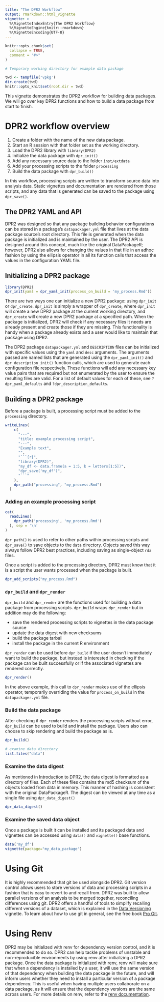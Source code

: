 ```yaml
---
title: "The DPR2 Workflow"
output: rmarkdown::html_vignette
vignette: >
  %\VignetteIndexEntry{The DPR2 Workflow}
  %\VignetteEngine{knitr::rmarkdown}
  %\VignetteEncoding{UTF-8}
---
```


```r
knitr::opts_chunk$set(
  collapse = TRUE,
  comment = "#>"
)

# Temporary working directory for example data package

twd <- tempfile('vpkg')
dir.create(twd)
knitr::opts_knit$set(root.dir = twd)
```

This vignette demonstrates the DPR2 workflow for building data packages. We will go over key DPR2 functions and how to build a data package from start to finish.

# DPR2 workflow overview

1. Create a folder with the name of the new data package.
2. Start an R session with that folder set as the working directory.
3. Load the DPR2 library with `library(DPR2)`
4. Initialize the data package with `dpr_init()`
5. Add any necessary source data to the folder `inst/extdata`
6. Add your processing scripts to the folder `processing`
7. Build the data package with `dpr_build()`

In this workflow, processing scripts are written to transform source data into analysis data. Static vignettes and documentation are rendered from those scripts, and any data that is generated can be saved to the package using `dpr_save()`.

## The DPR2 YAML and API

DPR2 was designed so that any package building behavior configurations can be stored in a package's `datapackager.yml` file that lives at the data package source's root directory. This file is generated when the data package is initialized and is maintained by the user. The DPR2 API is designed around this concept, much like the original DataPackageR; however, DPR2 also allows for changing the values in that file in an adhoc fashion by using the ellipsis operator in all its function calls that access the values in the configuration YAML file. 

## Initializing a DPR2 package

```r
library(DPR2)
dpr_init(yaml = dpr_yaml_init(process_on_build = 'my_process.Rmd'))
```

There are two ways one can initialize a new DPR2 package: using `dpr_init` or `dpr_create`. `dpr_init` is simply a wrapper of `dpr_create`, where `dpr_init` will create a new DPR2 package at the current working directory, and `dpr_create` will create a new DPR2 package at a specified path. When the package is initialized, DPR2 will check if any necessary files it needs are already present and create those if they are missing. This functionality is handy when a package already exists and a user would like to maintain that package using DPR2.

The DPR2 package `datapackager.yml` and `DESCRIPTION` files can be initialized with specific values using the `yaml` and `desc` arguments. The arguments passed are named lists that are generated using the `dpr_yaml_init()` and `dpr_description_init()` function calls, which are used to generate each  configuration file respectively. These functions will add any necessary key value pairs that are required but not enumerated by the user to ensure the resulting files are valid. For a list of default values for each of these, see `?dpr_yaml_defaults` and `?dpr_description_defaults`.

## Building a DPR2 package

Before a package is built, a processing script must be added to the `processing` directory.

```r
writeLines(
    c(
      "---",
      "title: example processing script",
      "---",
      "Example text",
      "",
      "```{r}",
      "library(DPR2)",
      "my_df <- data.frame(a = 1:5, b = letters[1:5])",
      "dpr_save('my_df')",
      "```"
    ),
    dpr_path("processing", "my_process.Rmd")
  )
```

### Adding an example processing script

```r
cat(
  readLines(
    dpr_path('processing', 'my_process.Rmd')
  ), sep = '\n'
)
```

`dpr_path()` is used to refer to other paths within processing scripts and `dpr_save()` to save objects to the `data` directory. Objects saved this way always follow DPR2 best practices, including saving as single-object `rda` files.

Once a script is added to the processing directory, DPR2 must know that it is a script the user wants processed when the package is built. 

```r
dpr_add_scripts("my_process.Rmd")
```

### `dpr_build` and `dpr_render`

`dpr_build` and `dpr_render` are the functions used for building a data package from processing scripts. `dpr_build` wraps `dpr_render` but in addition may do the following:

* save the rendered processing scripts to vignettes in the data package source
* update the data digest with new checksums
* build the package tarball 
* install the package in the current R environment

`dpr_render` can be used before `dpr_build` if the user doesn't immediately want to build the package, but instead is interested in checking if the package can be built successfully or if the associated vignettes are rendered correctly.

```r
dpr_render()
```

In the above example, this call to `dpr_render` makes use of the ellipsis operator, temporarily overriding the value for `process_on_build` in the `datapackager.yml` file.

### Build the data package

After checking if `dpr_render` renders the processing scripts without error, `dpr_build` can be used to build and install the package. Users also can choose to skip rendering and build the package as is.

```r
dpr_build()

# examine data directory
list.files("data")
```

### Examine the data digest

As mentioned in [Introduction to DPR2](dpr2_introduction.html), the data digest is formatted as a directory of files. Each of these files contains the md5 checksum of the objects loaded from data in memory. This manner of hashing is consistent with the original DataPackageR. The digest can be viewed at any time as a single file using `dpr_data_digest()`

```r
dpr_data_digest()
```

### Examine the saved data object

Once a package is built it can be installed and its packaged data and vignettes can be accessed using `data()` and `vignette()` base functions.

```r
data('my_df')
vignette(package="my_data_package")
```

# Using Git

It is highly recommended that git be used alongside DPR2. Git version control allows users to store versions of data and processing scripts in a fashion that is easy to revert to and recall from. DPR2 was built to allow parallel versions of an analysis to be merged together, reconciling differences using git. DPR2 offers a handful of tools to simplify recalling different versions of a dataset, which is explained in the [Data Versioning](data_versioning.html) vignette. To learn about how to use git in general, see the free book [Pro Git](https://git-scm.com/book/en/v2).

# Using Renv

DPR2 may be initialized with renv for dependency version control, and it is recommended to do so. DPR2 can help tackle problems of unstable and non-reproducible environments by using renv after initializing a DPR2 package. Once the data package is initialized with renv, renv will make sure that when a dependency is installed by a user, it will use the same version of that dependency when building the data package in the future, and will inform users whether they need to install a particular version of a package dependency. This is useful when having multiple users collaborate on a data package, as it will ensure that the dependency versions are the same across users. For more details on renv, refer to the [renv documentation](https://docs.posit.co/ide/user/ide/guide/environments/r/renv.html).

